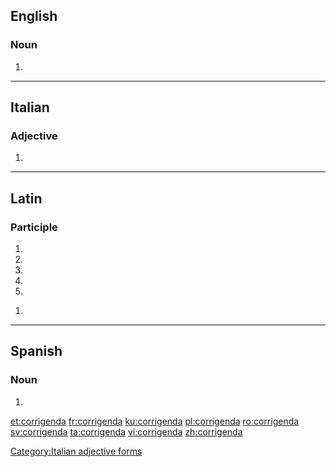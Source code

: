 ==English==

===Noun===
{{head|en|plural}}

# {{plural of|corrigendum|lang=en}}

----

==Italian==

===Adjective===
{{head|it}} {{g|f}}

# {{feminine of|corrigendo|lang=it}}

[[Category:Italian adjective forms]]

----

==Latin==

===Participle===
{{la-part-form|corrigenda}}

# {{inflection of|corrigendus||nom|f|s|lang=la}}
# {{inflection of|corrigendus||nom|n|p|lang=la}}
# {{inflection of|corrigendus||acc|n|p|lang=la}}
# {{inflection of|corrigendus||voc|f|s|lang=la}}
# {{inflection of|corrigendus||voc|n|p|lang=la}}

{{la-part-form|corrigendā}}

# {{inflection of|corrigendus||abl|f|s|lang=la}}

----

==Spanish==

===Noun===
{{head|es|noun form}}

# {{inflection of|corrigendum||plural|lang=es}}

[[et:corrigenda]]
[[fr:corrigenda]]
[[ku:corrigenda]]
[[pl:corrigenda]]
[[ro:corrigenda]]
[[sv:corrigenda]]
[[ta:corrigenda]]
[[vi:corrigenda]]
[[zh:corrigenda]]